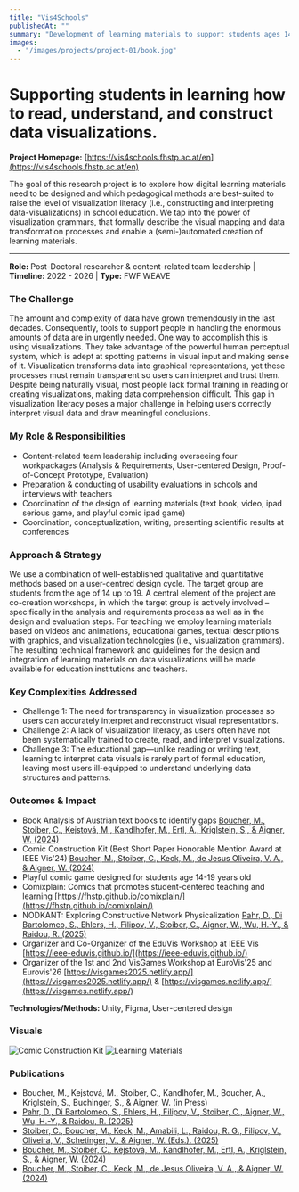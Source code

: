 ```yaml
---
title: "Vis4Schools"
publishedAt: ""
summary: "Development of learning materials to support students ages 14-19 years old how to read, understand, and construct data visualizations "
images:
  - "/images/projects/project-01/book.jpg"
---
```


# Supporting students in learning how to read, understand, and construct data visualizations.

**Project Homepage:** [https://vis4schools.fhstp.ac.at/en](https://vis4schools.fhstp.ac.at/en)

The goal of this research project is to explore how digital learning materials need to be designed and which pedagogical methods are best-suited to 
raise the level of visualization literacy (i.e., constructing and interpreting data-visualizations) in school education. 
We tap into the power of visualization grammars, that formally describe the visual mapping and data transformation processes and enable a (semi-)automated creation of learning materials.

---

**Role:** Post-Doctoral researcher & content-related team leadership | **Timeline:** 2022 - 2026 | **Type:** FWF WEAVE

### The Challenge
The amount and complexity of data have grown tremendously in the last decades. Consequently, tools to support people in handling the enormous amounts of data are in urgently needed. One way to accomplish this is using visualizations. 
They take advantage of the powerful human perceptual system, which is adept at spotting patterns in visual input and making sense of it.
Visualization transforms data into graphical representations, yet these processes must remain transparent so users can interpret and trust them. Despite being naturally visual, most people lack formal training in reading or creating visualizations, 
making data comprehension difficult. This gap in visualization literacy poses a major challenge in helping users correctly interpret visual data and draw meaningful conclusions.


### My Role & Responsibilities
- Content-related team leadership including overseeing four workpackages (Analysis & Requirements, User-centered Design, Proof-of-Concept Prototype, Evaluation)
- Preparation & conducting of usability evaluations in schools and interviews with teachers
- Coordination of the design of learning materials (text book, video, ipad serious game, and playful comic ipad game)
- Coordination, conceptualization, writing, presenting scientific results at conferences


### Approach & Strategy
We use a combination of well-established qualitative and quantitative methods based on a user-centred design cycle. 
The target group are students from the age of 14 up to 19. A central element of the project are co-creation workshops, 
in which the target group is actively involved – specifically in the analysis and requirements process as well as in the design and evaluation steps. 
For teaching we employ learning materials based on videos and animations, educational games, textual descriptions with graphics, and visualization technologies (i.e., visualization grammars). 
The resulting technical framework and guidelines for the design and integration of learning materials on data visualizations will be made available for education institutions and teachers.


### Key Complexities Addressed
- Challenge 1: The need for transparency in visualization processes so users can accurately interpret and reconstruct visual representations.
- Challenge 2: A lack of visualization literacy, as users often have not been systematically trained to create, read, and interpret visualizations.
- Challenge 3: The educational gap—unlike reading or writing text, learning to interpret data visuals is rarely part of formal education, leaving most users ill-equipped to understand underlying data structures and patterns.

### Outcomes & Impact
- Book Analysis of Austrian text books to identify gaps [Boucher, M., Stoiber, C., Kejstová, M., Kandlhofer, M., Ertl, A., Kriglstein, S., & Aigner, W. (2024)](https://doi.org/10.2312/eved.20241052)
- Comic Construction Kit (Best Short Paper Honorable Mention Award at IEEE Vis'24) [Boucher, M., Stoiber, C., Keck, M., de Jesus Oliveira, V. A., & Aigner, W. (2024)](https://doi.org/10.1109/VIS55277.2024.00025)
- Playful comic game designed for students age 14-19 years old
- Comixplain: Comics that promotes student-centered teaching and learning [https://fhstp.github.io/comixplain/](https://fhstp.github.io/comixplain/)
- NODKANT: Exploring Constructive Network Physicalization [Pahr, D., Di Bartolomeo, S., Ehlers, H., Filipov, V., Stoiber, C., Aigner, W., Wu, H.-Y., & Raidou, R. (2025)](https://doi.org/10.1111/cgf.70140)
- Organizer and Co-Organizer of the EduVis Workshop at IEEE Vis [https://ieee-eduvis.github.io/](https://ieee-eduvis.github.io/)
- Organizer of the 1st and 2nd VisGames Workshop at EuroVis'25 and Eurovis'26 [https://visgames2025.netlify.app/](https://visgames2025.netlify.app/) & [https://visgames.netlify.app/](https://visgames.netlify.app/)

**Technologies/Methods:** Unity, Figma, User-centered design

### Visuals
![Comic Construction Kit](/images/projects/project-01/comic-construction-kit.gif)
![Learning Materials](/images/projects/project-01/Learning-Materials.png)


### Publications
- Boucher, M., Kejstová, M., Stoiber, C., Kandlhofer, M., Boucher, A., Kriglstein, S., Buchinger, S., & Aigner, W. (in Press)
- [Pahr, D., Di Bartolomeo, S., Ehlers, H., Filipov, V., Stoiber, C., Aigner, W., Wu, H.-Y., & Raidou, R. (2025)](https://doi.org/10.2312/visgames.20252015)
- [Stoiber, C., Boucher, M., Keck, M., Amabili, L., Raidou, R. G., Filipov, V., Oliveira, V., Schetinger, V., & Aigner, W. (Eds.). (2025)](https://doi.org/10.1016/j.visinf.2024.06.001)
- [Boucher, M., Stoiber, C., Kejstová, M., Kandlhofer, M., Ertl, A., Kriglstein, S., & Aigner, W. (2024)](https://doi.org/10.2312/eved.20241052)
- [Boucher, M., Stoiber, C., Keck, M., de Jesus Oliveira, V. A., & Aigner, W. (2024)](https://doi.org/10.1109/VIS55277.2024.00025)



